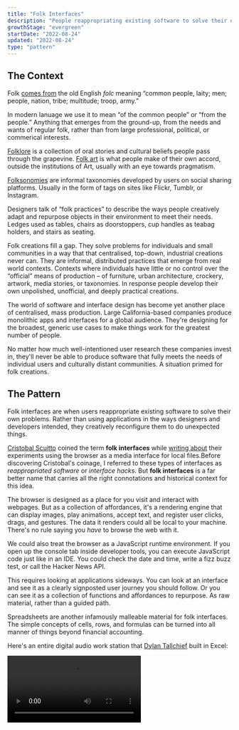 ```yaml
---
title: "Folk Interfaces"
description: "People reappropriating existing software to solve their own unique problems"
growthStage: "evergreen"
startDate: "2022-08-24"
updated: "2022-08-24"
type: "pattern"
---
```


<h2 className="micro">The Context</h2>

Folk [comes from](https://www.etymonline.com/word/folk) the old English _folc_ meaning “common people, laity; men; people, nation, tribe; multitude; troop, army.”

In modern lanuage we use it to mean “of the common people” or “from the people.” Anything that emerges from the ground-up, from the needs and wants of regular folk, rather than from large professional, political, or commerical interests.

[Folklore](https://en.wikipedia.org/wiki/Folklore) is a collection of oral stories and cultural beliefs people pass through the grapevine. [Folk art](https://en.wikipedia.org/wiki/Folklore) is what people make of their own accord, outside the institutions of Art, usually with an eye towards pragmatism.

<TwoColumn alignItems="top" maxWidth="1300px" margin="0 auto var(--space-l)">

<BasicImage width="652px" height="423px" src="/images/posts/folk-interfaces/folkart1-squashed_pp1mvi.jpg" alt="Finnish folkart figurines" sourceUrl="https://www.flickr.com/photos/altfelix11/52280519722/in/pool-figgjonymollebjornwinbladarabia/" sourceTitle="Flickr" showalt />

<BasicImage width="583px" height="423px" src="/images/posts/folk-interfaces/folkart2-squashed_l8tts2.jpg" alt="Czechoslovak folkart matchbox covers" sourceUrl="https://www.flickr.com/photos/maraid/" sourceTitle="Flickr" showalt />

</TwoColumn>

[Folksonomies](https://en.wikipedia.org/wiki/Folksonomy) are informal taxonomies developed by users on social sharing platforms. Usually in the form of tags on sites like Flickr, Tumblr, or Instagram.

Designers talk of “folk practices” to describe the ways people creatively adapt and repurpose objects in their environment to meet their needs. Ledges used as tables, chairs as doorstoppers, cup handles as teabag holders, and stairs as seating.

<TwoColumn alignItems="top" maxWidth="1000px" margin="0 auto var(--space-l)">

<BasicImage src="/images/posts/folk-interfaces/designf1_eytbvh.jpg" alt="An impromtu table" sourceUrl="https://www.flickr.com/photos/withassociates/3170374666/in/photolist-7d6xg-4HCE7i-2RNw6-47k8M-2GCsq-2ubh5-2mYa2-eTg74y-78UY9B-5Q9ZWb-axbq8b-9QUdR-b2e97-8svSq-agv4Z-qhcqL-8svNR-siMPo-9X5FG-8suTx-8svwN-25CN7-48iZF-aBAm2-4zHWVM-4zMTVE-4zCMVP-4zz1wv-2ze22-4zEFBP-7Te57i-78UY6e-6Vt7g5-7zkzyw-3GXF3K-4A6ESm-r5UJd-oeM3ru-78YPQJ-oyarep-oeVaFo-78UY1T-G2L9t-6Vt745-cH4m9-4zHbHV-4jziP7-gJpyA-gJpyY-gJpyo" sourceTitle="Flickr" showalt />

<BasicImage src="/images/posts/folk-interfaces/designf2_jfwxje.jpg" alt="An impromtu cup holder" sourceUrl="https://www.flickr.com/photos/whenitwas/526683840/in/photolist-7X1m7U-8ABefZ-8ABegk-8ABege-7aMjFF-8ABefH-7Thjaq-7Te4Sp-6fKiEP-4zJSZw-72d1Rn-6fQbbW-3AhNEr-3BQqSY-6kuMwE-321RfW-59iQDE-4zGqxT-6fKiRt-sYBiW-8svFt-dSMbC-8svYE-3BEa4y-6fKimt-59iQw1-6dvjvC-pJrgt-m15Tx-6Nrqan-oXqagP-7Thj4s-3AoZw9-NxoKS-4STDGG-3BQ5vm-5sytML-QamEh-pfNsSu-sYBkt-5vDM2j-Qb4Qz-gLWyZ-dPUzu-dPQ4X-Qb2uk-ucY5U8-QanxC-3AndG5-8sv2F" sourceTitle="Flickr" showalt />

</TwoColumn>

Folk creations fill a gap. They solve problems for individuals and small communities in a way that that centralised, top-down, industrial creations never can. They are informal, distributed practices that emerge from real world contexts. Contexts where individuals have little or no control over the “official” means of production – of furniture, urban architecture, crockery, artwork, media stories, or taxonomies. In response people develop their own unpolished, unofficial, and deeply practical creations.

The world of software and interface design has become yet another place of centralised, mass production. Large California-based companies produce monolithic apps and interfaces for a global audience. They're designing for the broadest, generic use cases to make things work for the greatest number of people. 

No matter how much well-intentioned user research these companies invest in, they'll never be able to produce software that fully meets the needs of individual users and culturally distant communities. A situation primed for folk creations.

<Spacer size="small" />

<h2 className="micro">The Pattern</h2>

Folk interfaces are when users reappropriate existing software to solve their own problems. Rather than using applications in the ways designers and developers intended, they creatively reconfigure them to do unexpected things.

[Cristobal Scuitto](https://cristobal.space/) coined the term **folk interfaces** while [writing about](https://cristobal.space/writing/folk) their experiments using the browser as a media interface for local files.<Footnote idName={1}>Before discovering Cristobal's coinage, I referred to these types of interfaces as _reappropriated software_ or  _interface hacks_. But **folk interfaces** is a far better name that carries all the right connotations and historical context for this idea.</Footnote>

<ImageFrame width="800px" src="/images/posts/folk-interfaces/cristobal_vvbmex.jpg" alt="Cristobal's browser-as-media-interface" showalt />

The browser is designed as a place for you visit and interact with webpages. But as a collection of affordances, it's a rendering engine that can display images, play animations, accept text, and register user clicks, drags, and gestures. The data it renders could all be local to your machine. There's no rule saying you _have_ to browse the web with it.

We could also treat the browser as a JavaScript runtime environment. If you open up the console tab inside developer tools, you can execute JavaScript code just like in an IDE. You could check the date and time, write a fizz buzz test, or call the Hacker News API.

<BasicImage margin="0.5rem auto 3rem" width="1100px" src="/images/posts/folk-interfaces/browserja-squish_zkfsbo.jpg" alt="Using the built-in browser console as a JavaScript runtime environment" showalt />

This requires looking at applications sideways. You can look at an interface and see it as a clearly signposted user journey you should follow. Or you can see it as a collection of functions and affordances to repurpose. As raw material, rather than a guided path.

Spreadsheets are another infamously malleable material for folk interfaces. The simple concepts of cells, rows, and formulas can be turned into all manner of things beyond financial accounting.

Here's an entire digital audio work station that [Dylan Tallchief](https://www.youtube.com/channel/UCIu2Fj4x_VMn2dgSB1bFyQA) built in Excel:

<Video src="https://www.youtube.com/embed/RFdCM2kHL64" />

<Spacer size="medium" />

Spreadsheet art is another reappropriation of the interface. People make elaborate pixel art images by colouring in the cells.

<ImageFrame margin="1rem auto" width="800px" src="/images/posts/folk-interfaces/sheetart1_sqlxek.png" alt="The manga character Conan Edogawa created in Microsoft Excel" showalt sourceUrl="https://www.deviantart.com/reijr/art/microsoft-excel-conan-edogawa-777087209" sourceTitle="reijr" />

<ImageFrame margin="2rem auto 3rem" width="800px" src="/images/posts/folk-interfaces/sheetart2_gjavhv.jpg" alt="Nyan Cat art created in Microsoft Excel" showalt sourceUrl="https://www.deviantart.com/oscarit07/art/Nyan-Cat-in-Microsoft-Excel-262768148" sourceTitle="Oscarit07" />

Here's a [character dashboard](https://docs.google.com/spreadsheets/d/1qw3DMBK4OgF0jai8GDRtKKXZ8oZmzwwO8phXRD5nC1k/edit?usp=sharing) designed to faciliate a session of the role-playing game Dungeons and Dragons, entirely built in Google Sheets:

<ImageFrame width="1200px" src="/images/posts/folk-interfaces/dnd_f5dsmh.jpg" alt="A D&D character sheet built in Google Sheets" />

None of these uses cases could have been predicted or catered for by the Microsoft Excel product team. They're pure folk creations.

Historically, the term “folk” was used when [talking about the rural poor](https://en.wikipedia.org/wiki/Folklore#CITEREFDundes1969:~:text=The%20folk%20of%20the%2019th%20century%2C%20the%20social%20group%20identified%20in%20the%20original%20term%20%22folklore%22%2C%20was%20characterized%20by%20being%20rural%2C%20illiterate%20and%20poor) and illiterate peasants. It's fitting that folk practices in software are often developed by people illiterate in programming. Without access to formal programming skills, they use what they have to make things work. In ways that demonstrate profound creativity and logical problem-solving. 

This scavenging in the SaaS landscape is how people express agency and control in a computing environment that limits who has access to programmatic power. Only professional programmers and designers get to decide what buttons go on the interface, what features get prioritised, and what affordances users have access to. Subverting that dynamic is the only way people can get their needs met with the computational tools they have at hand.

Software isn't the first discipline to struggle with this power dynamic between professionals and everyday people. Architecture and product design have been at it for centuries.

[Victor Papanek](https://en.wikipedia.org/wiki/Victor_Papanek) is a widely venerated designer who developed the “design for the real world” philosophy in the 1970's. He advocated for an approach that moved away from aesthetics and toward solving practical problems for people with found, local materials. His most infamous design was the 'tin can radio' that could pick up a one-way signal in rural areas – enough to get a news broadcast. It could be made out of a single tin can, some copper wire, a rusty nail, and any avaliable fuel source, for a total of 9 cents in production costs.

<BasicImage margin="0.5rem auto 2rem" width="800px" src="/images/posts/folk-interfaces/papnek_iqudqq.jpg" alt="Victor Papnek's tin can radio" showalt />

The Japanese philosophy of [Mingei](https://en.wikipedia.org/wiki/Mingei) was another movement we should heed. Developed in the 1920's, it championed the beauty of everyday items made by “nameless craftsmen” with traditional techniques and local materials. This pushed against the prevailing cultural trends of moderinism that valued “high art” made by famous artists.

It's unclear what the full range of local materials and traditional techniques of interface design and programming are yet. Perhaps its simply spreadsheets, browsers, and more accessible [end-user programming](https://en.wikipedia.org/wiki/End-user_development) tools. We should be on the lookout for others. Giving people the raw materials to solve their own problems is the folkiest way forward.

<Spacer size="small" />

<h2 className="micro">Bonus Content</h2>

In the spirit of reimagining interfaces, please enjoy this collection of “folk art interfaces” dreamed up by [Midjourney](https://www.midjourney.com/). Such vibes.

<TwoColumn maxWidth="1000px" gridGap="2.75rem">

<BasicImage src="/images/posts/folk-interfaces/folk5_xldfr5.jpg" alt="" />
<BasicImage src="/images/posts/folk-interfaces/folk4_l18nmf.jpg" alt="" />
<BasicImage src="/images/posts/folk-interfaces/folk2-4_rekprv.jpg" alt="" />
<BasicImage src="/images/posts/folk-interfaces/folk7_k7wytx.jpg" alt="" />
<BasicImage src="/images/posts/folk-interfaces/folk2-3_hq75yi.jpg" alt="" />
<BasicImage src="/images/posts/folk-interfaces/folk2-1_sfuul0.jpg" alt="" />

</TwoColumn>


<References>
  <ReferencesLink
    title="Folk (Browser) Interfaces"
    href="https://cristobal.space/writing/folk"
    author="Cristobal Scuitto"
  />
  <ReferencesLink
    title="Painting the Tin Can – On Victor Papanek"
    href="https://medium.com/@alexanderjcat/painting-the-tin-can-485964ddb44"
    author="Alex Catanese"
  />
  <ReferencesLink
    title="Design for the Real World"
    href="https://www.google.co.uk/books/edition/Design_for_the_Real_World/7tedwwEACAAJ?hl=en"
    author="Victor Papanek"
  />
  <ReferencesLink
    title="The Beauty of Everyday Things (on Mingei)"
    href="https://www.google.co.uk/books/edition/The_Beauty_of_Everyday_Things/BIRbDwAAQBAJ?hl=en&gbpv=0"
    author="Soetsu Yanagi"
  />
  <ReferencesLink
    title="End-user Programming"
    href="https://www.inkandswitch.com/end-user-programming/"
    author="Szynmon Kaliski & Adam Wiggins"
  />
  <ReferencesLink
    title="Mingei – Wikipedia"
    href="https://en.wikipedia.org/wiki/Mingei"
  />
  <ReferencesLink
    title="End-user Development – Wikipedia"
    href="https://en.wikipedia.org/wiki/End-user_development"
  />
  
</References>
